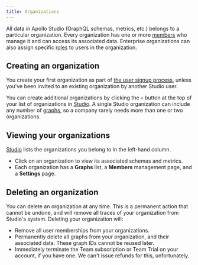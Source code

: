 ```yaml
---
title: Organizations
---
```


All data in Apollo Studio (GraphQL schemas, metrics, etc.) belongs to a particular organization. Every organization has one or more [members](./members/) who manage it and can access its associated data. Enterprise organizations can also assign specific [roles](./members/#organization-wide-member-roles) to users in the organization.

## Creating an organization

You create your first organization as part of [the user signup process](./account/), unless you've been invited to an existing organization by another Studio user.

You can create additional organizations by clicking the `+` button at the top of your list of organizations in [Studio](https://studio.apollographql.com). A single Studio organization can include any number of [graphs](./graphs/), so a company rarely needs more than one or two organizations.

## Viewing your organizations

[Studio](https://studio.apollographql.com) lists the organizations you belong to in the left-hand column.

- Click on an organization to view its associated schemas and metrics.
- Each organization has a **Graphs** list, a **Members** management page, and a **Settings** page.

## Deleting an organization

You can delete an organization at any time. This is a permanent action that cannot be undone, and will remove all traces of your organization from Studio's system.
Deleting your organization will:

- Remove all user memberships from your organizations.
- Permanently delete all graphs from your organization, and their associated data. These graph IDs cannot be reused later.
- Immediately terminate the Team subscription or Team Trial on your account, if you have one. We can't issue refunds for this, unfortunately.
